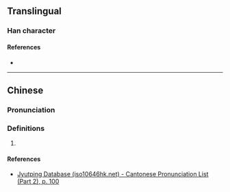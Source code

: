 {{character info}}
==Translingual==

===Han character===
{{Han char|rn=46|rad=山|as=08|sn=11|four=|canj=UWJR|ids=⿰山固}}

====References====
* {{Han ref|kx=0314.050|dkj=08177|dj=0614.220|hdz=10779.170|uh=5D13|ud=23827}}

----

==Chinese==
{{zh-forms}}

===Pronunciation===
{{zh-pron
|m=gù
|c=gu3,gwu3
|mc=y
|oc=y
|cat=
}}

===Definitions===
{{zh-hanzi}}

# {{rfdef|zh}}

====References====
* [http://www.iso10646hk.net/jp/document/download.jsp Jyutping Database (iso10646hk.net) - Cantonese Pronunciation List (Part 2), p. 100]